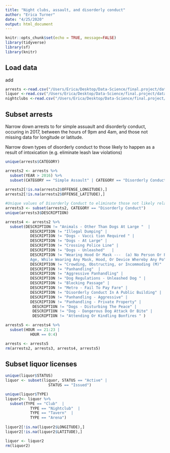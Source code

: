```yaml
---
title: "Night clubs, assault, and disorderly conduct"
author: "Erica Turner"
date: "4/25/2020"
output: html_document
---
```


```r
knitr::opts_chunk$set(echo = TRUE, message=FALSE)
library(tidyverse)
library(sf) 
library(knitr) 
```

## Load data

add

```r
arrests <-read.csv("/Users/Erica/Desktop/Data-Science/final.project/datasets/Adult_Arrests.csv")
liquor <-read.csv("/Users/Erica/Desktop/Data-Science/final.project/datasets/Liquor_Licenses.csv")
nightclubs <-read.csv("/Users/Erica/Desktop/Data-Science/final.project/datasets/Night_clubs.csv")

```

## Subset arrests 

Narrow down arrests to for simple assuault and disorderly conduct, occuring in 2017, between the hours of 9pm and 4am, and those not missing data for longitude or latitude. 

Narrow down types of disorderly conduct to those likely to happen as a result of intoxication (e.g. eliminate leash law violations)


```r
unique(arrests$CATEGORY)

arrests2 <- arrests %>%
  subset(YEAR > 2016) %>%
  subset(CATEGORY == "Simple Assault" | CATEGORY == "Disorderly Conduct")
  
arrests2[!is.na(arrests2$OFFENSE_LONGITUDE),]
arrests2[!is.na(arrests2$OFFENSE_LATITUDE),]

#Unique values of Disorderly Conduct to eliminate those not likely related to alcohol  
arrests3 <- subset(arrests2, CATEGORY == "Disorderly Conduct")
unique(arrests3$DESCRIPTION)

arrests4 <- arrests2 %>%
  subset(DESCRIPTION != "Animals - Other Than Dogs At Large "  | 
           DESCRIPTION != "Illegal Dumping" |
           DESCRIPTION != "Dogs - Vacci tion Required " |
           DESCRIPTION != "Dogs - At Large" |
           DESCRIPTION != "Crossing Police Line" |
           DESCRIPTION != "Dogs - Unleashed"   |
           DESCRIPTION != "Wearing Hood Or Mask ---  (a) No Person Or Persons Over 16 Years Of
           Age, While Wearing Any Mask, Hood, Or Device Whereby Any Po" |
           DESCRIPTION != "Crowding, Obstructing, or Incommoding (M)"  |
           DESCRIPTION != "Panhandling"  |
           DESCRIPTION != "Aggressive Panhandling" |
           DESCRIPTION != "Dog Regulations - Unleashed Dog " |
           DESCRIPTION != "Blocking Passage" |
           DESCRIPTION != "Metro - Fail To Pay Fare" |
           DESCRIPTION != "Disorderly Conduct In A Public Building" |
           DESCRIPTION != "Panhandling - Aggressive" |
           DESCRIPTION != "Panhandling - Private Property" |
            DESCRIPTION != "Dogs - Disturbing The Peace" |
            DESCRIPTION != "Dog - Dangerous Dog Attack Or Bite" |
            DESCRIPTION != "Attending Or Kindling Bonfires " )

arrests5 <- arrests4 %>%
  subset(HOUR == 21:23 |
           HOUR == 0:4) 

arrests <- arrests5
rm(arrests2, arrests3, arrests4, arrests5)
```

## Subset liquor licenses

```r

unique(liquor$STATUS)
liquor <- subset(liquor, STATUS == "Active" |
                   STATUS == "Issued")

unique(liquor$TYPE)
liquor2<- liquor %>%
  subset(TYPE == "Club"  |
           TYPE == "Nightclub"  |
           TYPE == "Tavern"  |
           TYPE == "Arena")
           
liquor2[!is.na(liquor2$LONGITUDE),]
liquor2[!is.na(liquor2$LATITUDE),]  

liquor <- liquor2
rm(liquor2)
```


```r

```




